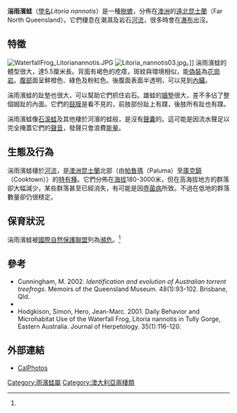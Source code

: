 {{Speciesbox
| name = 湍雨濱蛙
| status = EN
| status_system = IUCN3.1
| trend = stable
| status_ref = <ref name=iucn>{{IUCN2010|assessors=Jean-Marc Hero, Richard Retallick|year=2004|title=Litoria nannotis|id=12148|version=2010.4|downloaded=2010-10-29}}</ref>
| image = Litoria nannotis.jpg
| image_width = 250px
| genus = Litoria
| species = nannotis
| authority = Andersson, 1916
| synonyms = 
* ''Mosleyia nannotis''
}}

'''湍雨濱蛙'''（[[學名|學名]]''Litoria nannotis''）是一種[[樹蟾|樹蟾]]，分佈在[[澳洲|澳洲]]的[[遠北昆士蘭|遠北昆士蘭]]（Far North Queensland）。它們棲息在潮濕及岩石[[河流|河流]]，很多時會在[[瀑布|瀑布]]出沒。

==特徵==
[[Image:WaterfallFrog_Litorianannotis.JPG|thumb]]
[[Image:Litoria_nannotis03.jpg|thumb]]。]]
湍雨濱蛙的體型很大，達5.5厘米長。背面有褐色的疙瘩，斑紋與環境相似，能[[偽裝|偽裝]]為[[花崗岩|花崗岩]]。[[腹部|腹部]]面呈鮮橙色、綠色及粉紅色。後腹面表面半透明，可以見到[[內臟|內臟]]。

湍雨濱蛙的趾墊也很大，可以幫助它們抓住岩石。雄蛙的[[婚墊|婚墊]]很大，差不多佔了整個姆趾的內面。它們的[[鼓膜|鼓膜]]是看不見的，前肢部份趾上有蹼，後肢所有趾也有蹼。

湍雨濱蛙像[[石溪蛙|石溪蛙]]及其他棲於河濱的蛙般，是沒有[[聲囊|聲囊]]的。這可能是因流水聲足以完全掩蓋它們的[[聲音|聲音]]，發聲只會浪費[[能量|能量]]。

==生態及行為==
湍雨濱蛙棲於[[河流|河流]]，是[[澳洲|澳洲]][[昆士蘭|昆士蘭]]北部（由[[帕魯瑪|帕魯瑪]]（Paluma）至[[庫克鎮|庫克鎮]]（Cooktown））的[[特有種|特有種]]。它們分佈在[[海拔|海拔]]180-3000米，但在高海拔地方的群落卻大幅減少，某些群落甚至已經消失，有可能是因[[壺菌病|壺菌病]]所致。不過在低地的群落數量卻仍很穩定。

==保育狀況==
湍雨濱蛙被[[國際自然保護聯盟|國際自然保護聯盟]]列為[[瀕危|瀕危]]。<ref name=iucn/>

==參考==
{{wikispecies|Litoria nannotis}}
{{commons category|Litoria nannotis}}
{{reflist}}
*Cunningham, M. 2002. ''Identification and evolution of Australian torrent treefrogs''. Memoirs of the Queensland Museum. 48(1):93-102. Brisbane, Qld.
*{{cite web| title=DEH Species Profiles - Litoria nannotis - Waterfall Frog, Torrent Tree Frog| url=http://www.deh.gov.au/cgi-bin/sprat/public/publicspecies.pl?taxon_id=1817| accessdate=2006-12-18}}
*Hodgkison, Simon, Hero, Jean-Marc. 2001. Daily Behavior and Microhabitat Use of the Waterfall Frog, Litoria nannotis in Tully Gorge, Eastern Australia. Journal of Herpetology. 35(1):116-120.

==外部連結==
*[http://calphotos.berkeley.edu/cgi/img_query?stat=BROWSE&query_src=photos_fauna_sci-Amphibian&where-lifeform=Amphibian&where-taxon=Litoria+nannotis&title_tag=Litoria+nannotis CalPhotos] {{Wayback|url=http://calphotos.berkeley.edu/cgi/img_query?stat=BROWSE&query_src=photos_fauna_sci-Amphibian&where-lifeform=Amphibian&where-taxon=Litoria+nannotis&title_tag=Litoria+nannotis |date=20110520052829 }}
{{Taxonbar|from=Q305328}}

[[Category:雨濱蛙屬|Category:雨濱蛙屬]]
[[Category:澳大利亞兩棲類|Category:澳大利亞兩棲類]]